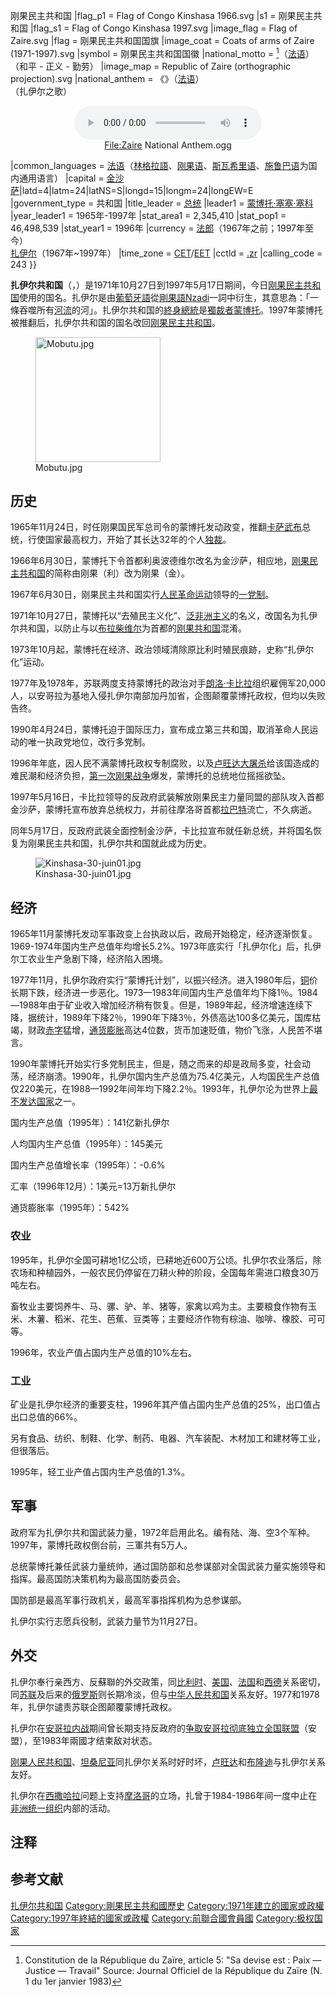 {{unreferenced|time=2014-07-03T16:24:15+00:00}}
{{About|非洲历史国家|被译作“萨伊”的法国经济学家|让-巴蒂斯特·萨伊}}
{{noteTA
|T = zh-cn:扎伊尔; zh-tw:薩伊; zh-hk:扎伊爾;
|1 = zh-cn:扎伊尔; zh-tw:薩伊; zh-hk:扎伊爾;
}}
{{Infobox Former Country
|native_name = {{lang|fr|République du Zaïre}}（[[法语|法语]]）<br />{{lang|ln|Repubuliki ya Zaïre}}（[[林加拉语|林加拉语]]）<br />{{lang|sw|Jamhuri ya Zaïre}}（[[斯瓦西里语|斯瓦西里语]]）
|conventional_long_name = 扎伊尔共和国
|common_name = 扎伊尔
|continent = 非洲
|country = 扎伊尔
|era = 冷战
|event_start = 政变
|year_start = 1971年
|date_start = 10月24日
|event_end = [[第一次刚果战争|蒙博托下台]]
|year_end = 1997年
|date_end = 5月16日
|event1 = 扎伊尔时期
|year_event1 = 1971年10月27日
|p1 = 刚果共和国 (利奥波德维尔){{!}}刚果民主共和国
|flag_p1 = Flag of Congo Kinshasa 1966.svg
|s1 = 刚果民主共和国
|flag_s1 = Flag of Congo Kinshasa 1997.svg
|image_flag = Flag of Zaire.svg
|flag = 刚果民主共和国国旗
|image_coat = Coats of arms of Zaire (1971-1997).svg
|symbol = 刚果民主共和国国徽
|national_motto = {{lang|fr|''Paix - Justice - Travail''}}<ref>Constitution de la République du Zaïre, article 5: "Sa devise est : Paix — Justice — Travail" Source: Journal Officiel de la République du Zaïre (N. 1 du 1er janvier 1983)</ref>（[[法语|法语]]）<br>（和平 - 正义 - 勤劳）
|image_map = Republic of Zaire (orthographic projection).svg
|national_anthem = 《{{lang|fr|La Zaïroise}}》（[[法语|法语]]）<br>（扎伊尔之歌）<center>[[File:Zaire_National_Anthem.ogg|File:Zaire National Anthem.ogg]]</center>
|common_languages = [[法语|法语]]（[[林格拉語|林格拉語]]、[[刚果语|刚果语]]、[[斯瓦希里语|斯瓦希里语]]、[[官方语言|施鲁巴语]]为国内通用语言）
|capital = [[金沙萨|金沙萨]]|latd=4|latm=24|latNS=S|longd=15|longm=24|longEW=E
|government_type = 共和国
|title_leader = [[刚果民主共和国总統|总统]]
|leader1 = [[蒙博托·塞塞·塞科|蒙博托·塞塞·塞科]]
|year_leader1 = 1965年-1997年
|stat_area1 = 2,345,410
|stat_pop1 = 46,498,539
|stat_year1 = 1996年
|currency = [[剛果法郎|法郎]]（1967年之前；1997年至今）<br /> [[薩伊_(貨幣)|扎伊尔]]（1967年~1997年）
|time_zone = [[欧洲中部时间|CET]]/[[欧洲东部时间|EET]]
|cctld = [[.zr|.zr]]
|calling_code = 243
}}

'''扎伊尔共和国'''（{{lang-fr|République du Zaïre}}，{{lang-en|Republic of Zaire}}）是1971年10月27日到1997年5月17日期间，今日[[刚果民主共和国|刚果民主共和国]]使用的国名。扎伊尔是由[[葡萄牙語|葡萄牙語]]從[[刚果语|剛果語]]Nzadi一詞中衍生，其意思為：「一條吞噬所有[[河流|河流]]的河」{{notetag|指的就是[[刚果河|刚果河]]}}。扎伊尔共和国的[[終身總統|終身總統]]是[[獨裁者|獨裁者]][[蒙博托|蒙博托]]。1997年蒙博托被推翻后，扎伊尔共和国的国名改回[[刚果民主共和国|刚果民主共和国]]。

[[File:Mobutu.jpg|200px]]

==历史==
1965年11月24日，时任刚果国民军总司令的蒙博托发动政变，推翻[[卡萨武布|卡萨武布]]总统，行使国家最高权力，开始了其长达32年的个人[[独裁|独裁]]。

1966年6月30日，蒙博托下令首都利奥波德维尔改名为金沙萨，相应地，[[刚果共和国（利奥波德维尔）|刚果民主共和国]]的简称由刚果（利）改为刚果（金）。

1967年6月30日，刚果民主共和国实行[[革命人民运动|人民革命运动]]领导的[[一党制|一党制]]。

1971年10月27日，蒙博托以“去殖民主义化”、[[泛非洲主义|泛非洲主义]]的名义，改国名为扎伊尔共和国，以防止与以[[布拉柴维尔|布拉柴维尔]]为首都的[[刚果共和国|刚果共和国]]混淆。

1973年10月起，蒙博托在经济、政治领域清除原比利时殖民痕跡，史称“扎伊尔化”运动。

1977年及1978年，苏联两度支持蒙博托的政治对手[[洛朗-德西雷·卡比拉|朗洛·卡比拉]]组织雇佣军20,000人，以安哥拉为基地入侵扎伊尔南部加丹加省，企图颠覆蒙博托政权，但均以失败告终。

1990年4月24日，蒙博托迫于国际压力，宣布成立第三共和国，取消革命人民运动的唯一执政党地位，改行多党制。

1996年年底，因人民不满蒙博托政权专制腐败，以及[[卢旺达大屠杀|卢旺达大屠杀]]给该国造成的难民潮和经济负担，[[第一次刚果战争|第一次刚果战争]]爆发，蒙博托的总统地位摇摇欲坠。

1997年5月16日，卡比拉领导的反政府武装解放刚果民主力量同盟的部队攻入首都金沙萨，蒙博托宣布放弃总统权力，并前往摩洛哥首都[[拉巴特|拉巴特]]流亡，不久病逝。

同年5月17日，反政府武装全面控制金沙萨，卡比拉宣布就任新总统，并将国名恢复为刚果民主共和国，扎伊尔共和国就此成为历史。

[[File:Kinshasa-30-juin01.jpg|right]]

==经济==
1965年11月蒙博托发动军事政变上台执政以后，政局开始稳定，经济逐渐恢复。1969-1974年国内生产总值年均增长5.2%。1973年底实行「扎伊尔化」后，扎伊尔工农业生产急剧下降，经济陷入困境。

1977年11月，扎伊尔政府实行“蒙博托计划”，以振兴经济。进入1980年后，[[铜|铜]]价长期下跌，经济进一步恶化。1973—1983年间国内生产总值年均下降1％。1984—1988年由于矿业收入增加经济稍有恢复。但是，1989年起，经济增速连续下降，据统计，1989年下降2％，1990年下降3％，外债高达100多亿美元，国库枯竭，财政[[赤字|赤字]]猛增，[[通货膨胀|通货膨胀]]高达4位数，货币加速贬值，物价飞涨，人民苦不堪言。

1990年蒙博托开始实行多党制民主，但是，随之而来的却是政局多变，社会动荡，经济崩溃。1990年，扎伊尔国内生产总值为75.4亿美元，人均国民生产总值仅220美元，在1988—1992年间年均下降2.2％。1993年，扎伊尔沦为世界上[[最不发达国家|最不发达国家]]之一。

国内生产总值（1995年）：141亿新扎伊尔

人均国内生产总值（1995年）：145美元

国内生产总值增长率（1995年）：-0.6%

汇率（1996年12月）：1美元=13万新扎伊尔

通货膨胀率（1995年）：542%

===农业===
1995年，扎伊尔全国可耕地1亿公顷，已耕地近600万公顷。扎伊尔农业落后，除农场和种植园外，一般农民仍停留在刀耕火种的阶段，全国每年需进口粮食30万吨左右。

畜牧业主要饲养牛、马、骡、驴、羊、猪等，家禽以鸡为主。主要粮食作物有玉米、木薯、稻米、花生、芭蕉、豆类等；主要经济作物有棕油、咖啡、橡胶、可可等。

1996年，农业产值占国内生产总值的10%左右。

===工业===
矿业是扎伊尔经济的重要支柱，1996年其产值占国内生产总值的25%，出口值占出口总值的66%。

另有食品、纺织、制鞋、化学、制药、电器、汽车装配、木材加工和建材等工业，但很落后。

1995年，轻工业产值占国内生产总值的1.3%。

==军事==
政府军为扎伊尔共和国武装力量，1972年启用此名。编有陆、海、空3个军种。1997年，蒙博托政权倒台前，三軍共有5万人。

总统蒙博托兼任武装力量统帅，通过国防部和总参谋部对全国武装力量实施领导和指挥。最高国防决策机构为最高国防委员会。

国防部是最高军事行政机关，最高军事指挥机构为总参谋部。

扎伊尔实行志愿兵役制，武装力量节为11月27日。

== 外交 ==
扎伊尔奉行亲西方、反蘇聯的外交政策，同[[比利时|比利时]]、[[美国|美国]]、[[法国|法国]]和[[西德|西德]]关系密切，同[[苏联|苏联]]及后来的[[俄罗斯|俄罗斯]]则长期冷淡，但与[[中华人民共和国|中华人民共和国]]关系友好。1977和1978年，扎伊尔谴责苏联企图颠覆蒙博托政权。

扎伊尔在[[安哥拉内战|安哥拉内战]]期间曾长期支持反政府的[[争取安哥拉彻底独立全国联盟|争取安哥拉彻底独立全国联盟]]（安盟），至1983年兩國才结束敌对状态。

[[刚果人民共和国|刚果人民共和国]]、[[坦桑尼亚|坦桑尼亚]]同扎伊尔关系时好时坏，[[卢旺达|卢旺达]]和[[布隆迪|布隆迪]]与扎伊尔关系友好。

扎伊尔在[[西撒哈拉|西撒哈拉]]问题上支持[[摩洛哥|摩洛哥]]的立场，扎曾于1984-1986年间一度中止在[[非洲统一组织|非洲统一组织]]内部的活动。

==注释==
{{notefoot}}
== 参考文献 ==
{{Reflist}}

{{Portal box|非洲|冷战}}
{{Authority control}}

{{DEFAULTSORT:Zaire}}
[[Category:扎伊尔共和国|]]
[[Category:剛果民主共和國歷史|Category:剛果民主共和國歷史]]
[[Category:1971年建立的國家或政權|Category:1971年建立的國家或政權]]
[[Category:1997年終結的國家或政權|Category:1997年終結的國家或政權]]
[[Category:前聯合國會員國|Category:前聯合國會員國]]
[[Category:极权国家|Category:极权国家]]